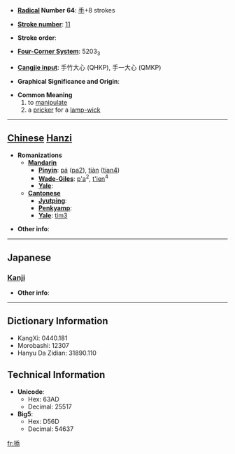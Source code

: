 * '''[[Wiktionary:Chinese radical index| Radical]] Number 64''': [[Wiktionary:Chinese radical index 手|手]]+8 strokes

* '''[[Wiktionary:Chinese total strokes index|Stroke number]]''': [[Wiktionary:Chinese total strokes index 11|11]]

* '''Stroke order''': 

* '''[[Wiktionary:Chinese four corner index|Four-Corner System]]''': 5203<sub>3</sub>

* '''[[Wiktionary:Chinese Cangjie index|Cangjie input]]''': 手竹大心 (QHKP), 手一大心 (QMKP)

* '''Graphical Significance and Origin''': 

* '''Common Meaning'''
*# to [[manipulate]]
*# a [[pricker]] for a [[lamp-wick]]


----

== [[Chinese]] [[Hanzi]] ==

* '''Romanizations'''
** '''[[Mandarin]]'''
*** '''[[Pinyin]]''': [[pá]] ([[pa2]]), [[tiàn]] ([[tian4]])
*** '''[[Wade-Giles]]''': [[p'a]]<sup>2</sup>, [[t'ien]]<sup>4</sup>
*** '''[[Yale]]''': 
** '''[[Cantonese]]'''
*** '''[[Jyutping]]''':
*** '''[[Penkyamp]]''': 
*** '''[[Yale]]''': [[tim3]]

* '''Other info''': 

----

==Japanese==
===[[Kanji]]===
{{kanji|on readings=[[てん]] (ten)
|kun readings=
}}

* '''Other info''':  

----

== Dictionary Information ==

* KangXi: 0440.181
* Morobashi: 12307
* Hanyu Da Zidian: 31890.110

== Technical Information ==

* '''Unicode''':
** Hex: 63AD
** Decimal: 25517
* '''Big5''':
** Hex: D56D
** Decimal: 54637

[[fr:掭]]